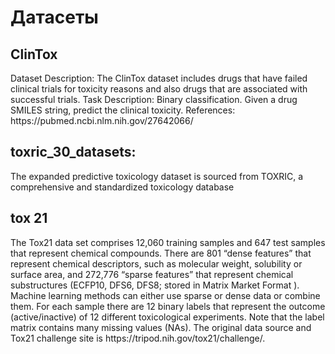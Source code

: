 # Датасеты 
## ClinTox
Dataset Description: The ClinTox dataset includes drugs that have failed clinical trials for toxicity reasons and also drugs that are associated with successful trials.
Task Description: Binary classification. Given a drug SMILES string, predict the clinical toxicity.
References: https://pubmed.ncbi.nlm.nih.gov/27642066/

## toxric_30_datasets: 
The expanded predictive toxicology dataset is sourced from TOXRIC, a comprehensive and standardized toxicology database

## tox 21
The Tox21 data set comprises 12,060 training samples and 647 test samples that represent chemical compounds. There are 801 "dense features" that represent chemical descriptors, such as molecular weight, solubility or surface area, and 272,776 "sparse features" that represent chemical substructures (ECFP10, DFS6, DFS8; stored in Matrix Market Format ). Machine learning methods can either use sparse or dense data or combine them. For each sample there are 12 binary labels that represent the outcome (active/inactive) of 12 different toxicological experiments. Note that the label matrix contains many missing values (NAs). The original data source and Tox21 challenge site is https://tripod.nih.gov/tox21/challenge/.
